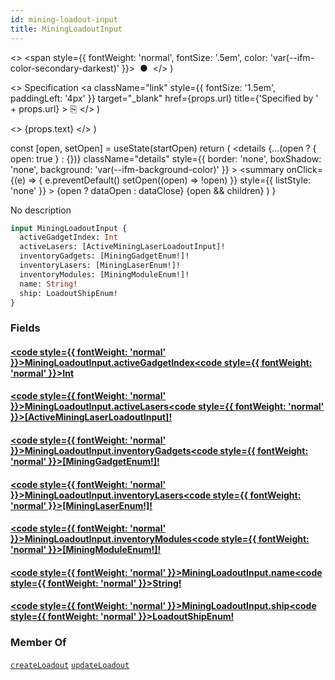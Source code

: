 ```yaml
---
id: mining-loadout-input
title: MiningLoadoutInput
---
```


  <>
    <span style={{ fontWeight: 'normal', fontSize: '.5em', color: 'var(--ifm-color-secondary-darkest)' }}>
      &nbsp;●&nbsp;
    </span>
  </>
)

  <>
    Specification
    <a
      className="link"
      style={{ fontSize: '1.5em', paddingLeft: '4px' }}
      target="_blank"
      href={props.url}
      title={'Specified by ' + props.url}
    >
      ⎘
    </a>
  </>
)

  <>
    <span className={props.class}>{props.text}</span>
  </>
)


  const [open, setOpen] = useState(startOpen)
  return (
    <details
      {...(open ? { open: true } : {})}
      className="details"
      style={{ border: 'none', boxShadow: 'none', background: 'var(--ifm-background-color)' }}
    >
      <summary
        onClick={(e) => {
          e.preventDefault()
          setOpen((open) => !open)
        }}
        style={{ listStyle: 'none' }}
      >
        {open ? dataOpen : dataClose}
      </summary>
      {open && children}
    </details>
  )
}

No description

```graphql
input MiningLoadoutInput {
  activeGadgetIndex: Int
  activeLasers: [ActiveMiningLaserLoadoutInput]!
  inventoryGadgets: [MiningGadgetEnum!]!
  inventoryLasers: [MiningLaserEnum!]!
  inventoryModules: [MiningModuleEnum!]!
  name: String!
  ship: LoadoutShipEnum!
}
```

### Fields

#### [<code style={{ fontWeight: 'normal' }}>MiningLoadoutInput.<b>activeGadgetIndex</b></code>](#)<Bullet />[<code style={{ fontWeight: 'normal' }}><b>Int</b></code>](/api/types/scalars/int.mdx) <Badge class="badge badge--secondary " text="scalar"/>

#### [<code style={{ fontWeight: 'normal' }}>MiningLoadoutInput.<b>activeLasers</b></code>](#)<Bullet />[<code style={{ fontWeight: 'normal' }}><b>[ActiveMiningLaserLoadoutInput]!</b></code>](/api/types/inputs/active-mining-laser-loadout-input.mdx) <Badge class="badge badge--secondary badge--non_null" text="non-null"/> <Badge class="badge badge--secondary " text="input"/>

#### [<code style={{ fontWeight: 'normal' }}>MiningLoadoutInput.<b>inventoryGadgets</b></code>](#)<Bullet />[<code style={{ fontWeight: 'normal' }}><b>[MiningGadgetEnum!]!</b></code>](/api/types/enums/mining-gadget-enum.mdx) <Badge class="badge badge--secondary badge--non_null" text="non-null"/> <Badge class="badge badge--secondary " text="enum"/>

#### [<code style={{ fontWeight: 'normal' }}>MiningLoadoutInput.<b>inventoryLasers</b></code>](#)<Bullet />[<code style={{ fontWeight: 'normal' }}><b>[MiningLaserEnum!]!</b></code>](/api/types/enums/mining-laser-enum.mdx) <Badge class="badge badge--secondary badge--non_null" text="non-null"/> <Badge class="badge badge--secondary " text="enum"/>

#### [<code style={{ fontWeight: 'normal' }}>MiningLoadoutInput.<b>inventoryModules</b></code>](#)<Bullet />[<code style={{ fontWeight: 'normal' }}><b>[MiningModuleEnum!]!</b></code>](/api/types/enums/mining-module-enum.mdx) <Badge class="badge badge--secondary badge--non_null" text="non-null"/> <Badge class="badge badge--secondary " text="enum"/>

#### [<code style={{ fontWeight: 'normal' }}>MiningLoadoutInput.<b>name</b></code>](#)<Bullet />[<code style={{ fontWeight: 'normal' }}><b>String!</b></code>](/api/types/scalars/string.mdx) <Badge class="badge badge--secondary badge--non_null" text="non-null"/> <Badge class="badge badge--secondary " text="scalar"/>

#### [<code style={{ fontWeight: 'normal' }}>MiningLoadoutInput.<b>ship</b></code>](#)<Bullet />[<code style={{ fontWeight: 'normal' }}><b>LoadoutShipEnum!</b></code>](/api/types/enums/loadout-ship-enum.mdx) <Badge class="badge badge--secondary badge--non_null" text="non-null"/> <Badge class="badge badge--secondary " text="enum"/>

### Member Of

[`createLoadout`](/api/operations/mutations/create-loadout.mdx) <Badge class="badge badge--secondary badge--relation" text="mutation"/><Bullet />[`updateLoadout`](/api/operations/mutations/update-loadout.mdx) <Badge class="badge badge--secondary badge--relation" text="mutation"/>
